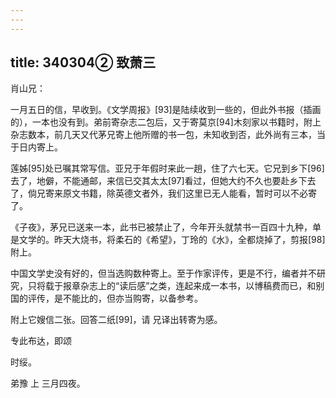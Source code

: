 ```yaml
---
---
---
```

title: 340304② 致萧三
---




肖山兄：

一月五日的信，早收到。《文学周报》[93]是陆续收到一些的，但此外书报（插画的），一本也没有到。弟前寄杂志二包后，又于寄莫京[94]木刻家以书籍时，附上杂志数本，前几天又代茅兄寄上他所赠的书一包，未知收到否，此外尚有三本，当于日内寄上。

莲姊[95]处已嘱其常写信。亚兄于年假时来此一趟，住了六七天。它兄到乡下[96]去了，地僻，不能通邮，来信已交其太太[97]看过，但她大约不久也要赴乡下去了，倘兄寄来原文书籍，除英德文者外，我们这里已无人能看，暂时可以不必寄了。

《子夜》，茅兄已送来一本，此书已被禁止了，今年开头就禁书一百四十九种，单是文学的。昨天大烧书，将柔石的《希望》，丁玲的《水》，全都烧掉了，剪报[98]附上。

中国文学史没有好的，但当选购数种寄上。至于作家评传，更是不行，编者并不研究，只将载于报章杂志上的“读后感”之类，连起来成一本书，以博稿费而已，和别国的评传，是不能比的，但亦当购寄，以备参考。

附上它嫂信二张。回答二纸[99]，请 兄译出转寄为感。

专此布达，即颂

时绥。

弟豫 上 三月四夜。